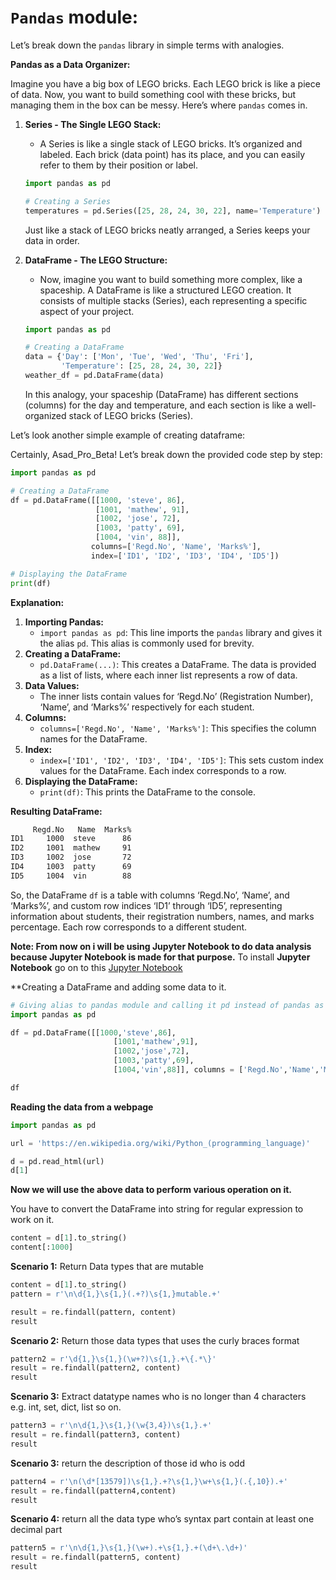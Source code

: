 # `Pandas` module:

Let's break down the `pandas` library in simple terms with analogies.

**Pandas as a Data Organizer:**

Imagine you have a big box of LEGO bricks. Each LEGO brick is like a piece of data. Now, you want to build something cool with these bricks, but managing them in the box can be messy. Here's where `pandas` comes in.

1. **Series - The Single LEGO Stack:**
   - A Series is like a single stack of LEGO bricks. It's organized and labeled. Each brick (data point) has its place, and you can easily refer to them by their position or label.

   ```python
   import pandas as pd

   # Creating a Series
   temperatures = pd.Series([25, 28, 24, 30, 22], name='Temperature')
   ```

   Just like a stack of LEGO bricks neatly arranged, a Series keeps your data in order.

2. **DataFrame - The LEGO Structure:**
   - Now, imagine you want to build something more complex, like a spaceship. A DataFrame is like a structured LEGO creation. It consists of multiple stacks (Series), each representing a specific aspect of your project.

   ```python
   import pandas as pd

   # Creating a DataFrame
   data = {'Day': ['Mon', 'Tue', 'Wed', 'Thu', 'Fri'],
           'Temperature': [25, 28, 24, 30, 22]}
   weather_df = pd.DataFrame(data)
   ```

   In this analogy, your spaceship (DataFrame) has different sections (columns) for the day and temperature, and each section is like a well-organized stack of LEGO bricks (Series).

Let's look another simple example of creating dataframe:

Certainly, Asad_Pro_Beta! Let's break down the provided code step by step:

```python
import pandas as pd

# Creating a DataFrame
df = pd.DataFrame([[1000, 'steve', 86],
                   [1001, 'mathew', 91],
                   [1002, 'jose', 72],
                   [1003, 'patty', 69],
                   [1004, 'vin', 88]],
                  columns=['Regd.No', 'Name', 'Marks%'],
                  index=['ID1', 'ID2', 'ID3', 'ID4', 'ID5'])

# Displaying the DataFrame
print(df)
```

**Explanation:**

1. **Importing Pandas:**
   - `import pandas as pd`: This line imports the `pandas` library and gives it the alias `pd`. This alias is commonly used for brevity.

2. **Creating a DataFrame:**
   - `pd.DataFrame(...)`: This creates a DataFrame. The data is provided as a list of lists, where each inner list represents a row of data.

3. **Data Values:**
   - The inner lists contain values for 'Regd.No' (Registration Number), 'Name', and 'Marks%' respectively for each student.

4. **Columns:**
   - `columns=['Regd.No', 'Name', 'Marks%']`: This specifies the column names for the DataFrame.

5. **Index:**
   - `index=['ID1', 'ID2', 'ID3', 'ID4', 'ID5']`: This sets custom index values for the DataFrame. Each index corresponds to a row.

6. **Displaying the DataFrame:**
   - `print(df)`: This prints the DataFrame to the console.

**Resulting DataFrame:**
```bash
     Regd.No   Name  Marks%
ID1     1000  steve      86
ID2     1001  mathew     91
ID3     1002  jose       72
ID4     1003  patty      69
ID5     1004  vin        88
```

So, the DataFrame `df` is a table with columns 'Regd.No', 'Name', and 'Marks%', and custom row indices 'ID1' through 'ID5', representing information about students, their registration numbers, names, and marks percentage. Each row corresponds to a different student.

**Note: From now on i will be using Jupyter Notebook to do data analysis because Jupyter Notebook is made for that purpose.**
To install **Jupyter Notebook** go on to this <a href="https://docs.jupyter.org/en/latest/install/notebook-classic.html" target="_blank">Jupyter Notebook</a>

**Creating a DataFrame and adding some data to it.
```python
# Giving alias to pandas module and calling it pd instead of pandas as you would give a nickname to a person
import pandas as pd

df = pd.DataFrame([[1000,'steve',86],
                       [1001,'mathew',91],
                       [1002,'jose',72],
                       [1003,'patty',69],
                       [1004,'vin',88]], columns = ['Regd.No','Name','Marks%'], index=['ID1','ID2','ID3','ID4','ID5'])

df
```

**Reading the data from a webpage**
```python
import pandas as pd

url = 'https://en.wikipedia.org/wiki/Python_(programming_language)'

d = pd.read_html(url)
d[1]
```

**Now we will use the above data to perform various operation on it.**

You have to convert the DataFrame into string for regular expression to work on it.

```python
content = d[1].to_string()
content[:1000]
```

**Scenario 1:** Return Data types that are mutable

```python
content = d[1].to_string()
pattern = r'\n\d{1,}\s{1,}(.+?)\s{1,}mutable.+'

result = re.findall(pattern, content)
result
```

**Scenario 2:** Return those data types that uses the curly braces format
```python
pattern2 = r'\d{1,}\s{1,}(\w+?)\s{1,}.+\{.*\}'
result = re.findall(pattern2, content)
result
```

**Scenario 3:** Extract datatype names who is no longer than 4 characters e.g. int, set, dict, list so on.

```python
pattern3 = r'\n\d{1,}\s{1,}(\w{3,4})\s{1,}.+'
result = re.findall(pattern3, content)
result
```

**Scenario 3:** return the description of those id who is odd

```python
pattern4 = r'\n(\d*[13579])\s{1,}.+?\s{1,}\w+\s{1,}(.{,10}).+'
result = re.findall(pattern4,content)
result

```
**Scenario 4:** return all the data type who's syntax part contain at least one decimal part
```python
pattern5 = r'\n\d{1,}\s{1,}(\w+).+\s{1,}.+(\d+\.\d+)'
result = re.findall(pattern5, content)
result
```
